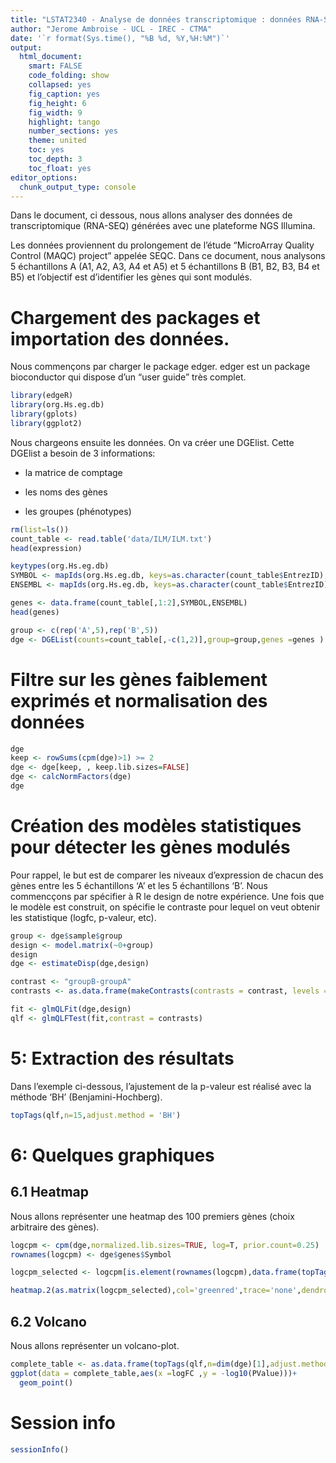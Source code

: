 ```yaml
---
title: "LSTAT2340 - Analyse de données transcriptomique : données RNA-SEQ générées avec une plateforme NGS de la marque Illumina"
author: "Jerome Ambroise - UCL - IREC - CTMA"
date: '`r format(Sys.time(), "%B %d, %Y,%H:%M")`'
output: 
  html_document:
    smart: FALSE
    code_folding: show
    collapsed: yes
    fig_caption: yes
    fig_height: 6
    fig_width: 9
    highlight: tango
    number_sections: yes
    theme: united
    toc: yes
    toc_depth: 3
    toc_float: yes
editor_options: 
  chunk_output_type: console
---
```



Dans le document, ci dessous, nous allons analyser des données de transcriptomique (RNA-SEQ)  générées avec une plateforme NGS Illumina.

Les données proviennent du prolongement de l'étude "MicroArray Quality Control (MAQC) project" appelée SEQC.
Dans ce document, nous analysons 5 échantillons A (A1, A2, A3, A4 et A5) et 5 échantillons B (B1, B2, B3, B4 et B5) et l'objectif est d'identifier les gènes qui sont modulés.



# Chargement des packages et importation des données.

Nous commençons par charger le package edger. edger est un package bioconductor qui dispose d'un "user guide" très complet.

```r
library(edgeR)
library(org.Hs.eg.db)
library(gplots)
library(ggplot2)
```

Nous chargeons ensuite les données.
On va créer une DGElist. Cette DGElist a besoin de 3 informations:

- la matrice de comptage

- les noms des gènes

- les groupes (phénotypes)


```r
rm(list=ls())
count_table <- read.table('data/ILM/ILM.txt')
head(expression)

keytypes(org.Hs.eg.db)
SYMBOL <- mapIds(org.Hs.eg.db, keys=as.character(count_table$EntrezID),keytype="ENTREZID", column="SYMBOL")
ENSEMBL <- mapIds(org.Hs.eg.db, keys=as.character(count_table$EntrezID),keytype="ENTREZID", column="ENSEMBL")

genes <- data.frame(count_table[,1:2],SYMBOL,ENSEMBL)
head(genes)

group <- c(rep('A',5),rep('B',5))
dge <- DGEList(counts=count_table[,-c(1,2)],group=group,genes =genes )

```

# Filtre sur les gènes faiblement exprimés et normalisation des données  

```r

dge
keep <- rowSums(cpm(dge)>1) >= 2
dge <- dge[keep, , keep.lib.sizes=FALSE]
dge <- calcNormFactors(dge)
dge
```



#  Création des modèles statistiques pour détecter les gènes modulés


Pour rappel, le but est de comparer les niveaux d'expression de chacun des gènes entre les 5 échantillons 'A' et les 5 échantillons 'B'. Nous commencçons par spécifier à R le design de notre expérience. Une fois que le modèle est construit, on spécifie le contraste pour lequel on veut obtenir les statistique (logfc, p-valeur, etc).

```r
group <- dge$sample$group
design <- model.matrix(~0+group)
design
dge <- estimateDisp(dge,design)

contrast <- "groupB-groupA"
contrasts <- as.data.frame(makeContrasts(contrasts = contrast, levels = design))

fit <- glmQLFit(dge,design)
qlf <- glmQLFTest(fit,contrast = contrasts)

```



# 5: Extraction des résultats

Dans l'exemple ci-dessous, l'ajustement de la p-valeur est réalisé avec la méthode 'BH' (Benjamini-Hochberg).

```r
topTags(qlf,n=15,adjust.method = 'BH')
```





# 6: Quelques graphiques

## 6.1 Heatmap

Nous allons représenter une heatmap des 100 premiers gènes (choix arbitraire des gènes).

```r
logcpm <- cpm(dge,normalized.lib.sizes=TRUE, log=T, prior.count=0.25)
rownames(logcpm) <- dge$genes$Symbol

logcpm_selected <- logcpm[is.element(rownames(logcpm),data.frame(topTags(qlf,n=15))$Symbol),]

heatmap.2(as.matrix(logcpm_selected),col='greenred',trace='none',dendrogram='none',margins = c(12,12),symbreaks=F,symkey = FALSE,Rowv=F,Colv = F,keysize=1,density.info='none')

```


## 6.2 Volcano


Nous allons représenter un volcano-plot.


```r
complete_table <- as.data.frame(topTags(qlf,n=dim(dge)[1],adjust.method = 'BH'))
ggplot(data = complete_table,aes(x =logFC ,y = -log10(PValue)))+
  geom_point()

```


# Session info

```r
sessionInfo()
```
